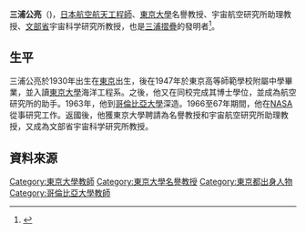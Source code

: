 '''三浦公亮'''（{{bd|1930年|2月23日|||}})，[[日本|日本]][[航空航天工程|航空航天工程師]]、[[東京大學|東京大學]]名譽教授、宇宙航空研究所助理教授、[[文部省|文部省]]宇宙科学研究所教授，也是[[三浦摺疊|三浦摺疊]]的發明者<ref>{{Cite web |url=http://www.miuraori.biz/hpgen/HPB/entries/9.html |title=三浦公亮先生からのご挨拶 |access-date=2013-12-03 |archive-url=https://web.archive.org/web/20131205075921/http://www.miuraori.biz/hpgen/HPB/entries/9.html |archive-date=2013-12-05 |dead-url=yes }}</ref>。

==生平==
三浦公亮於1930年出生在[[東京|東京]]出生，後在1947年於東京高等師範學校附屬中學畢業，並入讀[[東京大學|東京大學]]海洋工程系。之後，他又在同校完成其博士學位，並成為航空研究所的助手。1963年，他到[[哥倫比亞大學|哥倫比亞大學]]深造。1966至67年期間，他在[[NASA|NASA]]從事研究工作。返國後，他獲東京大學聘請為名譽教授和宇宙航空研究所助理教授，又成為文部省宇宙科学研究所教授。

== 資料來源 ==
{{reflist}}

{{normdaten}}
{{DEFAULTSORT:miura kouryou}}
[[Category:東京大學教師|Category:東京大學教師]]
[[Category:東京大學名譽教授|Category:東京大學名譽教授]]
[[Category:東京都出身人物|Category:東京都出身人物]]
[[Category:哥倫比亞大學教師|Category:哥倫比亞大學教師]]